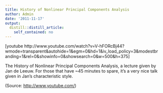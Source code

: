 ```yaml
---
title: History of Nonlinear Principal Components Analysis
author: Admin
date: '2011-11-17'
output:
  distill::distill_article:
    self_contained: no
---
```


[youtube http://www.youtube.com/watch?v=V-hFORcBj44?wmode=transparent&autohide=1&egm=0&hd=1&iv\_load\_policy=3&modestbranding=1&rel=0&showinfo=0&showsearch=0&w=500&h=375]

The History of Nonlinear Principal Components Analysis, a lecture given by Jan de Leeuw. For those that have ~45 minutes to spare, it&#8217;s a very nice talk given in Jan&#8217;s characteristic style.

<div class="attribution">
  (<span>Source:</span> <a href="http://www.youtube.com/">http://www.youtube.com/</a>)
</div>
